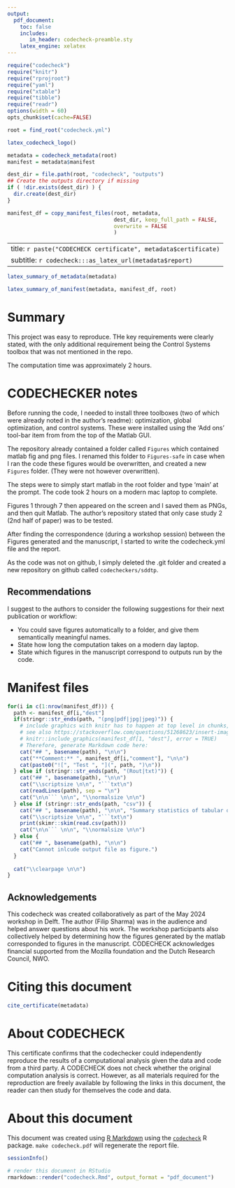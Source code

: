 ```yaml
---
output:
  pdf_document:
    toc: false
    includes:
       in_header: codecheck-preamble.sty
    latex_engine: xelatex
---
```


```r
require("codecheck")
require("knitr")
require("rprojroot")
require("yaml")
require("xtable")
require("tibble")
require("readr")
options(width = 60)
opts_chunk$set(cache=FALSE)

root = find_root("codecheck.yml")
```

```r
latex_codecheck_logo()
```

```r
metadata = codecheck_metadata(root)
manifest = metadata$manifest

dest_dir = file.path(root, "codecheck", "outputs")
## Create the outputs directory if missing
if ( !dir.exists(dest_dir) ) {
  dir.create(dest_dir)
}

manifest_df = copy_manifest_files(root, metadata,
                                  dest_dir, keep_full_path = FALSE,
                                  overwrite = FALSE
                                  )
```

---
title: `r paste("CODECHECK certificate", metadata$certificate)`
subtitle: `r codecheck:::as_latex_url(metadata$report)`
---

```r
latex_summary_of_metadata(metadata)
```

```r
latex_summary_of_manifest(metadata, manifest_df, root)
```

# Summary

This project was easy to reproduce.  THe key requirements were clearly
stated, with the only additional requirement being the Control Systems
toolbox that was not mentioned in the repo.

The computation time was approximately 2 hours.

\clearpage

# CODECHECKER notes

Before running the code, I needed to install three toolboxes (two of
which were already noted in the author's readme): optimization,
global optimization, and control systems.  These were installed using
the 'Add ons' tool-bar item from from the top of the  Matlab GUI.

The repository already contained a folder called `Figures` which
contained matlab fig and png files.  I renamed this folder to
`Figures-safe` in case when I ran the code these figures would be
overwritten, and created a new `Figures` folder. (They were not
however overwritten).

The steps were to simply start matlab in the root folder and type
'main' at the prompt.  The code took 2 hours on a modern mac laptop to
complete.


Figures 1 through 7 then appeared on the screen and I saved them as
PNGs, and then quit Matlab.  The author's repository stated that only
case study 2 (2nd half of paper) was to be tested.

After finding the correspondence (during a workshop session) between
the Figures generated and the manuscript, I started to write the
codecheck.yml file and the report.

As the code was not on github, I simply deleted the .git folder and
created a new repository on github called `codecheckers/sddtp`.



## Recommendations

I suggest to the authors to consider the following suggestions for their next publication or workflow:

- You could save figures automatically to a folder, and give them
  semantically meaningful names.
- State how long the computation takes on a modern day laptop.
- State which figures in the manuscript correspond to outputs run by
  the code.

\clearpage

# Manifest files

```r
for(i in c(1:nrow(manifest_df))) {
  path <- manifest_df[i,"dest"]
  if(stringr::str_ends(path, "(png|pdf|jpg|jpeg)")) {
    # include graphics with knitr has to happen at top level in chunks, see https://github.com/yihui/knitr/issues/1260
    # see also https://stackoverflow.com/questions/51268623/insert-images-using-knitrinclude-graphics-in-a-for-loop
    # knitr::include_graphics(manifest_df[1, "dest"], error = TRUE)
    # Therefore, generate Markdown code here:
    cat("## ", basename(path), "\n\n")
    cat("**Comment:** ", manifest_df[i,"comment"], "\n\n")
    cat(paste0("![", "Test ", "](", path, ")\n"))
  } else if (stringr::str_ends(path, "(Rout|txt)")) {
    cat("## ", basename(path), "\n\n")
    cat("\\scriptsize \n\n", "```txt\n")
    cat(readLines(path), sep = "\n")
    cat("\n\n``` \n\n", "\\normalsize \n\n")
  } else if (stringr::str_ends(path, "csv")) {
    cat("## ", basename(path), "\n\n", "Summary statistics of tabular data:", "\n\n")
    cat("\\scriptsize \n\n", "```txt\n")
    print(skimr::skim(read.csv(path)))
    cat("\n\n``` \n\n", "\\normalsize \n\n")
  } else {
    cat("## ", basename(path), "\n\n")
    cat("Cannot inlcude output file as figure.")
  }
  
  cat("\\clearpage \n\n")
}
```

\clearpage

## Acknowledgements

This codecheck was created collaboratively as part of the May 2024
workshop in Delft.  The author (Filip Sharma) was in the audience and
helped answer questions about his work.  The workshop participants
also collectively helped by determining how the figures generated by
the matlab corresponded to figures in the manuscript.  CODECHECK
acknowledges financial supported from the Mozilla foundation and the
Dutch Research Council, NWO.

# Citing this document

```r
cite_certificate(metadata)
```

# About CODECHECK

This certificate confirms that the codechecker could independently
reproduce the results of a computational analysis given the data and
code from a third party.  A CODECHECK does not check whether the
original computation analysis is correct.  However, as all materials
required for the reproduction are freely available by following the
links in this document, the reader can then study for themselves the
code and data.


# About this document

This document was created using [R Markdown](https://rmarkdown.rstudio.com/) using the [`codecheck`](https://github.com/codecheckers/codecheck) R package.
`make codecheck.pdf` will regenerate the report file.

```r
sessionInfo()
```

```r
# render this document in RStudio
rmarkdown::render("codecheck.Rmd", output_format = "pdf_document") 
```

